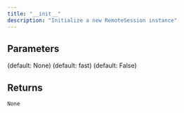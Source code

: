 ```yaml
---
title: "__init__"
description: "Initialize a new RemoteSession instance"
---
```





## Parameters

<ParamField path="client" type="SessionsClient">

</ParamField>

<ParamField path="request" type="SessionStartRequest">

</ParamField>

<ParamField path="storage" type="UnionType[RemoteFileStorage, None]">
   (default: None)
</ParamField>

<ParamField path="perception_type" type="Literal[fast, deep]">
   (default: fast)
</ParamField>

<ParamField path="raise_on_failure" type="bool">
   (default: False)
</ParamField>

## Returns

`None`
